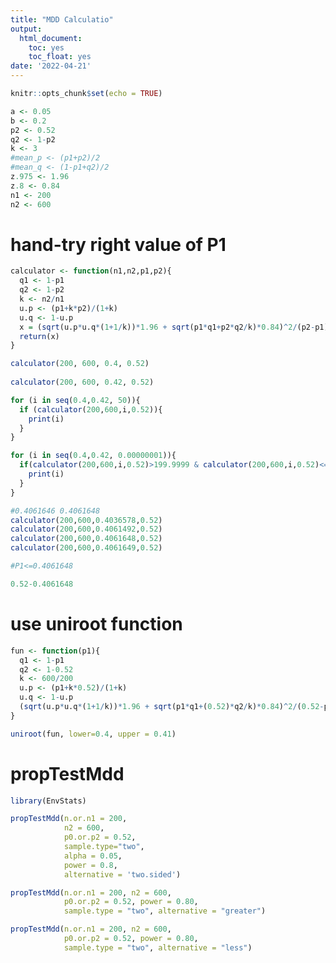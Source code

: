 ```yaml
---
title: "MDD Calculatio"
output:
  html_document:
    toc: yes
    toc_float: yes
date: '2022-04-21'
---
```


```r
knitr::opts_chunk$set(echo = TRUE)
```

```r
a <- 0.05
b <- 0.2
p2 <- 0.52
q2 <- 1-p2
k <- 3
#mean_p <- (p1+p2)/2
#mean_q <- (1-p1+q2)/2
z.975 <- 1.96
z.8 <- 0.84
n1 <- 200
n2 <- 600
```

# hand-try right value of P1
```r

calculator <- function(n1,n2,p1,p2){
  q1 <- 1-p1
  q2 <- 1-p2
  k <- n2/n1
  u.p <- (p1+k*p2)/(1+k)
  u.q <- 1-u.p
  x = (sqrt(u.p*u.q*(1+1/k))*1.96 + sqrt(p1*q1+p2*q2/k)*0.84)^2/(p2-p1)^2
  return(x)
}

calculator(200, 600, 0.4, 0.52)
  
calculator(200, 600, 0.42, 0.52)

for (i in seq(0.4,0.42, 50)){
  if (calculator(200,600,i,0.52)){
    print(i)
  }
}

for (i in seq(0.4,0.42, 0.00000001)){
  if(calculator(200,600,i,0.52)>199.9999 & calculator(200,600,i,0.52)<=200 ){
    print(i)
  }
}

#0.4061646 0.4061648
calculator(200,600,0.4036578,0.52)
calculator(200,600,0.4061492,0.52)
calculator(200,600,0.4061648,0.52)
calculator(200,600,0.4061649,0.52)

#P1<=0.4061648

0.52-0.4061648
```

# use uniroot function
```r
fun <- function(p1){
  q1 <- 1-p1
  q2 <- 1-0.52
  k <- 600/200
  u.p <- (p1+k*0.52)/(1+k)
  u.q <- 1-u.p
  (sqrt(u.p*u.q*(1+1/k))*1.96 + sqrt(p1*q1+(0.52)*q2/k)*0.84)^2/(0.52-p1)^2 - 200
}

uniroot(fun, lower=0.4, upper = 0.41)
```

# propTestMdd
```r
library(EnvStats)

propTestMdd(n.or.n1 = 200,
            n2 = 600,
            p0.or.p2 = 0.52, 
            sample.type="two",
            alpha = 0.05, 
            power = 0.8, 
            alternative = 'two.sided')

propTestMdd(n.or.n1 = 200, n2 = 600, 
            p0.or.p2 = 0.52, power = 0.80, 
            sample.type = "two", alternative = "greater") 

propTestMdd(n.or.n1 = 200, n2 = 600, 
            p0.or.p2 = 0.52, power = 0.80, 
            sample.type = "two", alternative = "less") 
```




